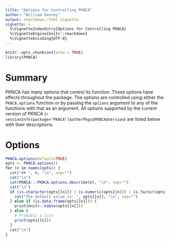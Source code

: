 ---
title: "Options for Controlling PKNCA"
author: "William Denney"
output: rmarkdown::html_vignette
vignette: >
  %\VignetteIndexEntry{Options for Controlling PKNCA}
  %\VignetteEngine{knitr::rmarkdown}
  %\VignetteEncoding{UTF-8}
---

```{r setup, include=FALSE}
knitr::opts_chunk$set(echo = TRUE)
library(PKNCA)
```

# Summary

PKNCA has many options that control its function.  These options have effects throughout the package.  The options are controlled using either the `PKNCA.options` function or by passing the `options` argument to any of the functions with that as an argument.  All options supported by the current version of PKNCA (`r sessionInfo(package="PKNCA")$otherPkgs$PKNCA$Version`) are listed below with their descriptions.

# Options

```{r options, echo=FALSE, results='asis'}
PKNCA.options(default=TRUE)
opts <- PKNCA.options()
for (n in names(opts)) {
  cat("## ", n, "\n", sep="")
  cat("\n")
  cat(PKNCA:::PKNCA.options.describe(n), "\n", sep="")
  cat("\n")
  if (is.character(opts[[n]]) | is.numeric(opts[[n]]) | is.factor(opts[[n]]) | is.logical(opts[[n]])) {
    cat("The default value is: ", opts[[n]], "\n", sep="")
  } else if (is.data.frame(opts[[n]])) {
    print(knitr::kable(opts[[n]]))
  } else {
    # Probably a list
    print(opts[[n]])
  }
  cat("\n")
}
```

